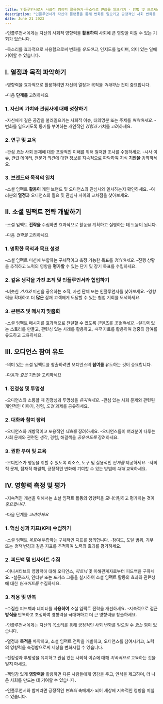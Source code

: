 ```yaml
---
title: 인플루언서로서 사회적 영향력 활용하기-목소리로 변화를 일으키기 - 방법 및 프로세스
description: "인플루언서가 자신의 플랫폼을 통해 변화를 일으키고 긍정적인 사회 변화를 창출할 수 있는 방법과 프로세스에 대한 귀중한 인사이트를 제공합니다."
date: June 21 2023
---
```





-인플루언서에게는 자신의 사회적 영향력을 **활용하여** 사회에 큰 영향을 미칠 수 있는 기회가 있습니다. 


-목소리를 효과적으로 사용함으로써 변화를 _유도하고,_ 인지도를 높이며, 의미 있는 일에 기여할 수 있습니다. 




## I. 열정과 목적 파악하기
-영향력을 효과적으로 활용하려면 자신의 열정과 목적을 _이해하는_ 것이 중요합니다. 


-다음 **단계를** 고려하세요

### 1. 자신의 가치와 관심사에 대해 성찰하기
-자신에게 깊은 공감을 불러일으키는 사회적 이슈, 대의명분 또는 주제를 _파악하세요._
-변화를 일으키도록 동기를 부여하는 개인적인 _경험과_ 가치를 고려하세요.
### 2. 연구 및 교육
-관심 _있는_ 사회 문제에 대한 포괄적인 이해를 위해 철저한 조사를 수행하세요.
-시사 이슈, 관련 데이터, 전문가 의견에 대한 정보를 지속적으로 파악하여 지식 **기반을** 강화하세요.
### 3. 브랜드와 목적의 일치
-소셜 임팩트 **활동이** 개인 브랜드 및 오디언스의 관심사와 일치하는지 확인하세요.
-여러분의 **열정과** 오디언스의 필요 및 관심사 사이의 교차점을 찾아보세요.
## II. 소셜 임팩트 전략 개발하기
-소셜 임팩트 **전략을** 수립하면 효과적으로 활동을 계획하고 실행하는 데 도움이 됩니다. 


-다음 _전략을_ 고려하세요

### 1. 명확한 목적과 목표 설정
-소셜 임팩트 미션에 부합하는 구체적이고 측정 가능한 목표를 _정의하세요._
-진행 상황을 추적하고 노력의 영향을 **평가할** 수 있는 단기 및 장기 목표를 수립하세요.
### 2. 같은 생각을 가진 조직 및 인플루언서와 협업하기
-비슷한 _가치와_ 미션을 공유하는 조직, 자선 단체 또는 인플루언서를 찾아보세요.
-영향력을 확대하고 더 **많은** 잠재 고객에게 도달할 수 있는 협업 기회를 모색하세요.
### 3. 콘텐츠 및 메시지 맞춤화
-소셜 임팩트 메시지를 효과적으로 전달할 수 있도록 콘텐츠를 _조정하세요._
-설득력 있는 스토리를 만들고, 관련성 있는 사례를 활용하고, _시각_ 자료를 활용하여 청중의 참여를 유도하고 교육하세요.
## III. 오디언스 참여 유도
-의미 있는 소셜 임팩트를 창출하려면 오디언스의 **참여를** 유도하는 것이 중요합니다. 


-다음과 _같은_ 기법을 고려하세요

### 1. 진정성 및 투명성
-오디언스와 소통할 때 진정성과 투명성을 _유지하세요._
-관심 있는 사회 문제와 관련된 개인적인 이야기, 경험, _도전_ 과제를 공유하세요.
### 2. 대화와 참여 장려
-오디언스와 개방적이고 포용적인 _대화를_ 장려하세요.
-오디언스들이 여러분이 다루는 사회 문제와 관련된 생각, 경험, 해결책을 _공유하도록_ 장려하세요.
### 3. 권한 부여 및 교육
-오디언스가 행동을 취할 수 있도록 리소스, 도구 및 실용적인 _단계를_ 제공하세요.
-사회적 문제, 잠재적 해결책, 긍정적인 변화에 기여할 수 있는 방법에 _대해_ 교육하세요.
## IV. 영향력 측정 및 평가
-지속적인 개선을 위해서는 소셜 임팩트 활동의 영향력을 모니터링하고 평가하는 것이 _중요합니다._ 

-다음 단계를 _고려하세요_

### 1. 핵심 성과 지표(KPI) 수립하기
-소셜 임팩트 _목표에_ 부합하는 구체적인 지표를 정의합니다.
-참여도, 도달 범위, 기부 또는 _정책_ 변경과 같은 지표를 추적하여 노력의 효과를 평가하세요.
### 2. 피드백 및 인사이트 수집
-이니셔티브의 영향력에 대해 오디언스, _파트너_ 및 이해관계자로부터 피드백을 구하세요.
-설문조사, 인터뷰 또는 포커스 그룹을 실시하여 소셜 임팩트 활동의 효과와 관련성에 대한 _인사이트를_ 수집하세요.
### 3. 적응 및 반복
-수집한 피드백과 데이터를 **사용하여** 소셜 임팩트 전략을 개선하세요.
-지속적으로 접근 **방식을** 반복하고 조정하여 영향력을 극대화하고 더 큰 영향력을 창출하세요.

-인플루언서에게는 자신의 목소리를 통해 긍정적인 사회 변화를 일으킬 수 _있는_ 힘이 있습니다. 


-열정과 **목적을** 파악하고, 소셜 임팩트 전략을 개발하고, 오디언스를 참여시키고, 노력의 영향력을 측정함으로써 세상을 변화시킬 수 있습니다. 


-진정성과 투명성을 유지하고 관심 있는 사회적 이슈에 대해 _지속적으로_ 교육하는 것을 잊지 마세요. 


-책임감 있게 **영향력을** 활용하면 다른 사람들에게 영감을 주고, 인식을 제고하며, 더 나은 사회를 만드는 데 기여할 수 있습니다. 


-인플루언서와 함께라면 긍정적인 _변화의_ 촉매제가 되어 세상에 지속적인 영향을 미칠 수 있습니다.